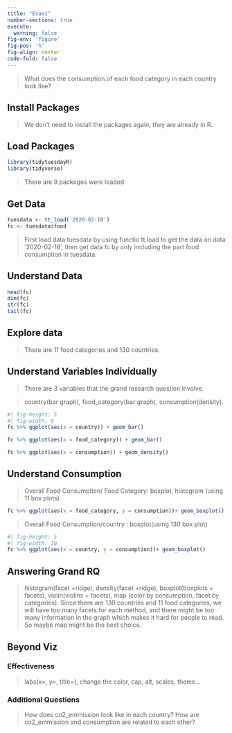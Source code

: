 ```yaml
---
title: "Exam1"
number-sections: true
execute: 
  warning: false
fig-env: 'figure'
fig-pos: 'h'
fig-align: center
code-fold: false
---
```

>What does the consumption.of each food category in each country look like?

## Install Packages

> We don't need to install the packages again, they are already in R.

## Load Packages

```r
library(tidytuesdayR)
library(tidyverse)
```

> There are 9 packeges were loaded

## Get Data

```r
tuesdata <- tt_load('2020-02-18')
fc <- tuesdata$food
```

>First load data tuesdata by using functio tt.load to get the data on data '2020-02-18', then get data fc by only including the part food consumption in tuesdata. 

## Understand Data

```r
head(fc)
dim(fc)
str(fc)
tail(fc)
```


## Explore data
> There are 11 food categories and 130 countries. 


## Understand Variables Individually

>There are 3 variables that the grand research question involve.

>country(bar graph), food_category(bar graph), consumption(density).

```r
#| fig-height: 5
#| fig-width: 9
fc %>% ggplot(aes(x = country)) + geom_bar()

fc %>% ggplot(aes(x = food_category)) + geom_bar()

fc %>% ggplot(aes(x = consumption)) + geom_density()
```





## Understand Consumption

>Overall Food Consumption/ Food Category: boxplot, histogram (using 11 box plots)

```r
fc %>% ggplot(aes(x = food_category, y = consumption))+ geom_boxplot()
```


>Overall Food Consumption/country : boxplot(using 130 box plot)

```r
#| fig-height: 5
#| fig-width: 10
fc %>% ggplot(aes(x = country, y = consumption))+ geom_boxplot()
```

## Answering Grand RQ

> histogram(facet +ridge), density(facet +ridge), boxplot(boxplots + facets), violin(violins + facets), map (color by consumption, facet by categories). Since there are 130 countries and 11 food categories, we will have too many facets for each method, and there might be too many information in the graph which makes it hard for people to read. So maybe map might be the best choice.

## Beyond Viz

### Effectiveness

> labs(x=, y=, title=), change the color, cap, alt, scales, theme...

### Additional Questions

>How does co2_emmission look like in each country?
How are co2_emmission and consumption are related to each other?
